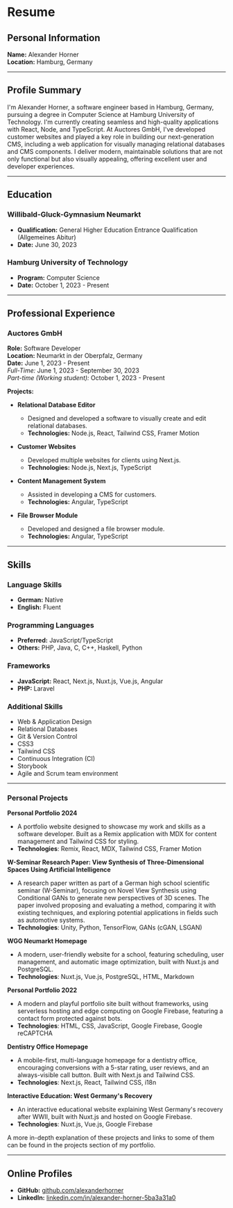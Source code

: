 

# Resume

## Personal Information

**Name:** Alexander Horner  
**Location:** Hamburg, Germany  

---

## Profile Summary

I'm Alexander Horner, a software engineer based in Hamburg, Germany, pursuing a degree in Computer Science at Hamburg University of Technology. I'm currently creating seamless and high-quality applications with React, Node, and TypeScript. At Auctores GmbH, I've developed customer websites and played a key role in building our next-generation CMS, including a web application for visually managing relational databases and CMS components. I deliver modern, maintainable solutions that are not only functional but also visually appealing, offering excellent user and developer experiences.

---

## Education

### Willibald-Gluck-Gymnasium Neumarkt
- **Qualification:** General Higher Education Entrance Qualification (Allgemeines Abitur)
- **Date:** June 30, 2023

### Hamburg University of Technology
- **Program:** Computer Science
- **Date:** October 1, 2023 - Present

---

## Professional Experience

### Auctores GmbH

**Role:** Software Developer  
**Location:** Neumarkt in der Oberpfalz, Germany  
**Date:** June 1, 2023 - Present  
*Full-Time:* June 1, 2023 - September 30, 2023  
*Part-time (Working student):* October 1, 2023 - Present  

**Projects:**
- **Relational Database Editor**
  - Designed and developed a software to visually create and edit relational databases.
  - **Technologies:** Node.js, React, Tailwind CSS, Framer Motion

- **Customer Websites**
  - Developed multiple websites for clients using Next.js.
  - **Technologies:** Node.js, Next.js, TypeScript

- **Content Management System**
  - Assisted in developing a CMS for customers.
  - **Technologies:** Angular, TypeScript

- **File Browser Module**
  - Developed and designed a file browser module.
  - **Technologies:** Angular, TypeScript

---

## Skills

### Language Skills
- **German:** Native
- **English:** Fluent

### Programming Languages
- **Preferred:** JavaScript/TypeScript
- **Others:** PHP, Java, C, C++, Haskell, Python

### Frameworks
- **JavaScript:** React, Next.js, Nuxt.js, Vue.js, Angular
- **PHP:** Laravel

### Additional Skills
- Web & Application Design
- Relational Databases
- Git & Version Control
- CSS3
- Tailwind CSS
- Continuous Integration (CI)
- Storybook
- Agile and Scrum team environment

---

### Personal Projects

**Personal Portfolio 2024**
- A portfolio website designed to showcase my work and skills as a software developer. Built as a Remix application with MDX for content management and Tailwind CSS for styling.
- **Technologies**: Remix, React, MDX, Tailwind CSS, Framer Motion

**W-Seminar Research Paper: View Synthesis of Three-Dimensional Spaces Using Artificial Intelligence**

- A research paper written as part of a German high school scientific seminar (W-Seminar), focusing on Novel View Synthesis using Conditional GANs to generate new perspectives of 3D scenes. The paper involved proposing and evaluating a method, comparing it with existing techniques, and exploring potential applications in fields such as automotive systems.
- **Technologies**: Unity, Python, TensorFlow, GANs (cGAN, LSGAN)

**WGG Neumarkt Homepage**
- A modern, user-friendly website for a school, featuring scheduling, user management, and automatic image optimization, built with Nuxt.js and PostgreSQL.
- **Technologies**: Nuxt.js, Vue.js, PostgreSQL, HTML, Markdown

**Personal Portfolio 2022**
- A modern and playful portfolio site built without frameworks, using serverless hosting and edge computing on Google Firebase, featuring a contact form protected against bots.
- **Technologies**: HTML, CSS, JavaScript, Google Firebase, Google reCAPTCHA

**Dentistry Office Homepage**
- A mobile-first, multi-language homepage for a dentistry office, encouraging conversions with a 5-star rating, user reviews, and an always-visible call button. Built with Next.js and Tailwind CSS.
- **Technologies**: Next.js, React, Tailwind CSS, i18n

**Interactive Education: West Germany's Recovery**
- An interactive educational website explaining West Germany's recovery after WWII, built with Nuxt.js and hosted on Google Firebase.
- **Technologies**: Nuxt.js, Vue.js, Google Firebase

A more in-depth explanation of these projects and links to some of them can be found in the <Link to="/#projects">projects section of my portfolio</Link>.

---

## Online Profiles
- **GitHub:** [github.com/alexanderhorner](http://github.com/alexanderhorner)
- **LinkedIn:** [linkedin.com/in/alexander-horner-5ba3a31a0](https://www.linkedin.com/in/alexander-horner-5ba3a31a0/)